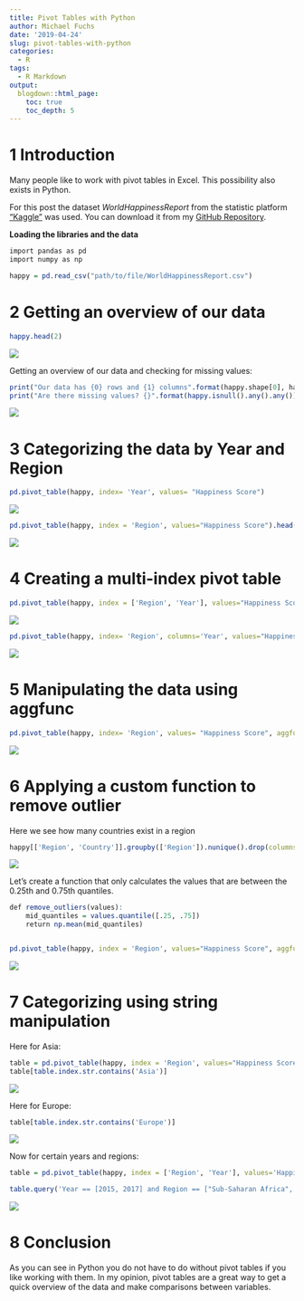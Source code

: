 ```yaml
---
title: Pivot Tables with Python
author: Michael Fuchs
date: '2019-04-24'
slug: pivot-tables-with-python
categories:
  - R
tags:
  - R Markdown
output:
  blogdown::html_page:
    toc: true
    toc_depth: 5
---
```



# 1 Introduction

Many people like to work with pivot tables in Excel. This possibility also exists in Python.

For this post the dataset *WorldHappinessReport* from the statistic platform ["Kaggle"](https://www.kaggle.com) was used. You can download it from my [GitHub Repository](https://github.com/MFuchs1989/Datasets-and-Miscellaneous/tree/main/datasets).



**Loading the libraries and the data**

```r
import pandas as pd
import numpy as np
```

```r
happy = pd.read_csv("path/to/file/WorldHappinessReport.csv")
```


# 2 Getting an overview of our data


```r
happy.head(2)
```

![](/post/2019-04-24-pivot-tables-with-python_files/p8p1.png)


Getting an overview of our data and checking for missing values:
```r
print("Our data has {0} rows and {1} columns".format(happy.shape[0], happy.shape[1]))
print("Are there missing values? {}".format(happy.isnull().any().any()))
```

![](/post/2019-04-24-pivot-tables-with-python_files/p8p2.png)

 
# 3 Categorizing the data by Year and Region

```r
pd.pivot_table(happy, index= 'Year', values= "Happiness Score")
```

![](/post/2019-04-24-pivot-tables-with-python_files/p8p3.png)


```r
pd.pivot_table(happy, index = 'Region', values="Happiness Score").head()
```

![](/post/2019-04-24-pivot-tables-with-python_files/p8p4.png)

# 4 Creating a multi-index pivot table

```r
pd.pivot_table(happy, index = ['Region', 'Year'], values="Happiness Score").head(9)
```

![](/post/2019-04-24-pivot-tables-with-python_files/p8p5.png)


```r
pd.pivot_table(happy, index= 'Region', columns='Year', values="Happiness Score")
```

![](/post/2019-04-24-pivot-tables-with-python_files/p8p6.png)


# 5 Manipulating the data using aggfunc

```r
pd.pivot_table(happy, index= 'Region', values= "Happiness Score", aggfunc= [np.mean, np.median, np.min, np.max, np.std])
```

![](/post/2019-04-24-pivot-tables-with-python_files/p8p7.png)


# 6 Applying a custom function to remove outlier

Here we see how many countries exist in a region
```r
happy[['Region', 'Country']].groupby(['Region']).nunique().drop(columns=['Region']).reset_index()
```

![](/post/2019-04-24-pivot-tables-with-python_files/p8p8.png)


Let’s create a function that only calculates the values that are between the 0.25th and 0.75th quantiles.
```r
def remove_outliers(values):
    mid_quantiles = values.quantile([.25, .75])
    return np.mean(mid_quantiles)


pd.pivot_table(happy, index = 'Region', values="Happiness Score", aggfunc= [np.mean, remove_outliers])
```

![](/post/2019-04-24-pivot-tables-with-python_files/p8p9.png)


# 7 Categorizing using string manipulation

Here for Asia:
```r
table = pd.pivot_table(happy, index = 'Region', values="Happiness Score", aggfunc= [np.mean, remove_outliers])
table[table.index.str.contains('Asia')]
```

![](/post/2019-04-24-pivot-tables-with-python_files/p8p10.png)



Here for Europe:
```r
table[table.index.str.contains('Europe')]
```

![](/post/2019-04-24-pivot-tables-with-python_files/p8p11.png)



Now for certain years and regions:
```r
table = pd.pivot_table(happy, index = ['Region', 'Year'], values='Happiness Score',aggfunc= [np.mean, remove_outliers])

table.query('Year == [2015, 2017] and Region == ["Sub-Saharan Africa", "Middle East and Northern Africa"]')
```

![](/post/2019-04-24-pivot-tables-with-python_files/p8p12.png)




# 8 Conclusion

As you can see in Python you do not have to do without pivot tables if you like working with them. In my opinion, pivot tables are a great way to get a quick overview of the data and make comparisons between variables.






